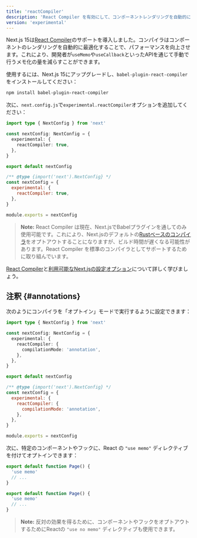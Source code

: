 ```yaml
---
title: 'reactCompiler'
description: 'React Compiler を有効にして、コンポーネントレンダリングを自動的に最適化します。'
version: 'experimental'
---
```


Next.js 15は[React Compiler](https://react.dev/learn/react-compiler)のサポートを導入しました。コンパイラはコンポーネントのレンダリングを自動的に最適化することで、パフォーマンスを向上させます。これにより、開発者が`useMemo`や`useCallback`といったAPIを通じて手動で行うメモ化の量を減らすことができます。

使用するには、Next.js 15にアップグレードし、`babel-plugin-react-compiler`をインストールしてください：

```bash title="Terminal"
npm install babel-plugin-react-compiler
```

次に、`next.config.js`で`experimental.reactCompiler`オプションを追加してください：

<Tabs>
<TabItem value="ts" label="TypeScript">

```ts title="next.config.ts" switcher
import type { NextConfig } from 'next'

const nextConfig: NextConfig = {
  experimental: {
    reactCompiler: true,
  },
}

export default nextConfig
```

</TabItem>
<TabItem value="js" label="JavaScript">

```js title="next.config.js" switcher
/** @type {import('next').NextConfig} */
const nextConfig = {
  experimental: {
    reactCompiler: true,
  },
}

module.exports = nextConfig
```

</TabItem>
</Tabs>

> **Note:** React Compiler は現在、Next.jsでBabelプラグインを通してのみ使用可能です。これにより、Next.jsのデフォルトの[Rustベースのコンパイラ](/docs/architecture/nextjs-compiler)をオプトアウトすることになりますが、ビルド時間が遅くなる可能性があります。React Compiler を標準のコンパイラとしてサポートするために取り組んでいます。

[React Compiler](https://react.dev/learn/react-compiler)と[利用可能なNext.jsの設定オプション](https://react.dev/learn/react-compiler#usage-with-nextjs)について詳しく学びましょう。

## 注釈 {#annotations}

次のようにコンパイラを「オプトイン」モードで実行するように設定できます：

<Tabs>
<TabItem value="ts" label="TypeScript">

```ts title="next.config.ts" switcher
import type { NextConfig } from 'next'

const nextConfig: NextConfig = {
  experimental: {
    reactCompiler: {
      compilationMode: 'annotation',
    },
  },
}

export default nextConfig
```

</TabItem>
<TabItem value="js" label="JavaScript">

```js title="next.config.js" switcher
/** @type {import('next').NextConfig} */
const nextConfig = {
  experimental: {
    reactCompiler: {
      compilationMode: 'annotation',
    },
  },
}

module.exports = nextConfig
```

</TabItem>
</Tabs>

次に、特定のコンポーネントやフックに、React の `"use memo"` ディレクティブを付けてオプトインできます：

<Tabs>
<TabItem value="ts" label="TypeScript">

```ts title="app/page.tsx" switcher
export default function Page() {
  'use memo'
  // ...
}
```

</TabItem>
<TabItem value="js" label="JavaScript">

```js title="app/page.js" switcher
export default function Page() {
  'use memo'
  // ...
}
```

</TabItem>
</Tabs>

> **Note:** 反対の効果を得るために、コンポーネントやフックをオプトアウトするためにReactの `"use no memo"` ディレクティブも使用できます。
